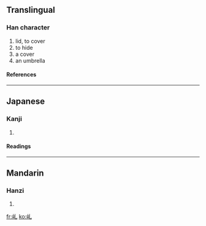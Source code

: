 ==Translingual==
===Han character===
{{Han char|rn=46|rad=山|as=01|sn=4|four=|canj=山山 (UU), XXX山日 (XXXUA)}}
# lid, to cover
# to hide
# a cover
# an umbrella
====References====
{{Han ref|kx=0307.021|dkj=00175|hdz=10760.010|uh=4E62|ud=20066}}
----
==Japanese==
===Kanji===
{{ja-kanji|grade=|rs=山01}}
# {{defn|Japanese}}
====Readings====
{{ja-readings|on=[[がい]] (gai)|kun=[[かさ]] (kasa), [[ふた]] (futa), [[おおう]] (oou)}}
----
==Mandarin==
===Hanzi===
{{cmn-hanzi|pin=[[gài]] (gai4), [[jiǔ]] (jiu3)|wg=kai<sup>4</sup>, chiu<sup>3</sup>}}
# {{defn|Mandarin}}

[[fr:乢]]
[[ko:乢]]
